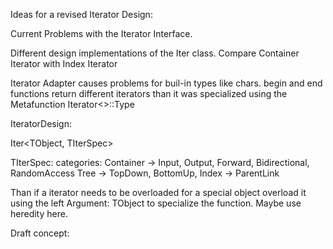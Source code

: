 
Ideas for a revised Iterator Design:

Current Problems with the Iterator Interface.

Different design implementations of the Iter class. Compare Container Iterator with Index Iterator

Iterator Adapter causes problems for buil-in types like chars. 
begin and end functions return different iterators than it was specialized using the Metafunction Iterator<>::Type

IteratorDesign:

Iter<TObject, TIterSpec>

TIterSpec: 
categories: 
Container -> Input, Output, Forward, Bidirectional, RandomAccess
Tree -> TopDown, BottomUp,
Index -> ParentLink

Than if a iterator needs to be overloaded for a special object overload it using the left Argument: TObject to specialize the function. Maybe use heredity here.

Draft concept:



{{TracNotice|{{PAGENAME}}}}